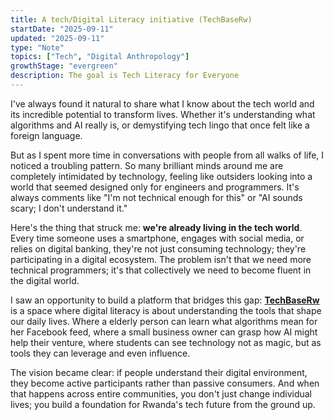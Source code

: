 ---
title: A tech/Digital Literacy initiative (TechBaseRw)
startDate: "2025-09-11"
updated: "2025-09-11"
type: "Note"
topics: ["Tech", "Digital Anthropology"]
growthStage: "evergreen"
description: The goal is Tech Literacy for Everyone
---

I've always found it natural to share what I know about the tech world and its incredible potential to transform lives. Whether it's understanding what algorithms and AI really is, or demystifying tech lingo that once felt like a foreign language.

But as I spent more time in conversations with people from all walks of life, I noticed a troubling pattern. So many brilliant minds around me are completely intimidated by technology, feeling like outsiders looking into a world that seemed designed only for engineers and programmers. It's always comments like "I'm not technical enough for this" or "AI sounds scary; I don't understand it." 

Here's the thing that struck me: **we're already living in the tech world**. Every time someone uses a smartphone, engages with social media, or relies on digital banking, they're not just consuming technology; they're participating in a digital ecosystem. The problem isn't that we need more technical programmers; it's that collectively we need to become fluent in the digital world.

I saw an opportunity to build a platform that bridges this gap: **[TechBaseRw](https://techbaserw.kttlsaa.com/)** is a space where digital literacy is about understanding the tools that shape our daily lives. Where a elderly person can learn what algorithms mean for her Facebook feed, where a small business owner can grasp how AI might help their venture, where students can see technology not as magic, but as tools they can leverage and even influence.

The vision became clear: if people understand their digital environment, they become active participants rather than passive consumers. And when that happens across entire communities, you don't just change individual lives; you build a foundation for Rwanda's tech future from the ground up.